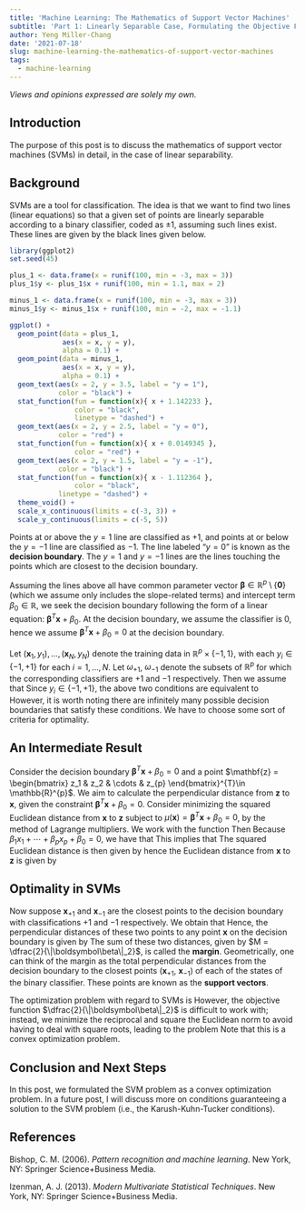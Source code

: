 ```yaml
---
title: 'Machine Learning: The Mathematics of Support Vector Machines'
subtitle: 'Part 1: Linearly Separable Case, Formulating the Objective Function'
author: Yeng Miller-Chang
date: '2021-07-18'
slug: machine-learning-the-mathematics-of-support-vector-machines
tags:
  - machine-learning
---
```


*Views and opinions expressed are solely my own.*

## Introduction

The purpose of this post is to discuss the mathematics of support vector machines (SVMs) in detail, in the case of linear separability. 

## Background

SVMs are a tool for classification. The idea is that we want to find two lines (linear equations) so that a given set of points are linearly separable according to a binary classifier, coded as $\pm 1$, assuming such lines exist. These lines are given by the black lines given below. 

```r
library(ggplot2)
set.seed(45)

plus_1 <- data.frame(x = runif(100, min = -3, max = 3))
plus_1$y <- plus_1$x + runif(100, min = 1.1, max = 2)

minus_1 <- data.frame(x = runif(100, min = -3, max = 3))
minus_1$y <- minus_1$x + runif(100, min = -2, max = -1.1)

ggplot() +
  geom_point(data = plus_1,
             aes(x = x, y = y),
             alpha = 0.1) +
  geom_point(data = minus_1,
             aes(x = x, y = y),
             alpha = 0.1) +
  geom_text(aes(x = 2, y = 3.5, label = "y = 1"),
            color = "black") + 
  stat_function(fun = function(x){ x + 1.142233 }, 
                color = "black",
                linetype = "dashed") +
  geom_text(aes(x = 2, y = 2.5, label = "y = 0"),
            color = "red") + 
  stat_function(fun = function(x){ x + 0.0149345 }, 
                color = "red") +
  geom_text(aes(x = 2, y = 1.5, label = "y = -1"),
            color = "black") + 
  stat_function(fun = function(x){ x - 1.112364 }, 
                color = "black",
            linetype = "dashed") +
  theme_void() + 
  scale_x_continuous(limits = c(-3, 3)) +
  scale_y_continuous(limits = c(-5, 5)) 

```

Points at or above the $y = 1$ line are classified as $+1$, and points at or below the $y = -1$ line are classified as $-1$. The line labeled "$y = 0$" is known as the **decision boundary**. The $y = 1$ and $y = -1$ lines are the lines touching the points which are closest to the decision boundary.  

Assuming the lines above all have common parameter vector $\boldsymbol\beta \in \mathbb{R}^p \setminus \{\mathbf{0}\}$ (which we assume only includes the slope-related terms) and intercept term $\beta_0 \in \mathbb{R}$, we seek the decision boundary following the form of a linear equation: $\boldsymbol\beta^{T}\mathbf{x} + \beta_0$. At the decision boundary, we assume the classifier is $0$, hence we assume $\boldsymbol\beta^{T}\mathbf{x} + \beta_0 = 0$ at the decision boundary. 

Let $(\mathbf{x}_1, y_1), \dots, (\mathbf{x}_N, y_N)$ denote the training data in $\mathbb{R}^{p} \times \{-1, 1\}$, with each $y_i \in \{-1, +1\}$ for each $i = 1, \dots, N$. Let $\omega_{+1}$, $\omega_{-1}$ denote the subsets of $\mathbb{R}^p$ for which the corresponding classifiers are $+1$ and $-1$ respectively. Then we assume that
\begin{align*}
&\boldsymbol\beta^{T}\mathbf{x}_i + \beta_0 \geq 1\text{, }\quad \mathbf{x}_i \in \omega_{+1} \\
&\boldsymbol\beta^{T}\mathbf{x}_i + \beta_0 \leq -1\text{, }\quad \mathbf{x}_i \in \omega_{-1}
\end{align*}
Since $y_i \in \{-1, +1\}$, the above two conditions are equivalent to
\begin{equation*}
y_i(\boldsymbol\beta^{T}\mathbf{x}_i + \beta_0) \geq 1\text{, } \quad\mathbf{x}_i \in \mathbb{R}^{p}\text{.}
\end{equation*}
However, it is worth noting there are infinitely many possible decision boundaries that satisfy these conditions. We have to choose some sort of criteria for optimality.

## An Intermediate Result

Consider the decision boundary $\boldsymbol\beta^{T}\mathbf{x} + \beta_0 = 0$ and a point $\mathbf{z} = \begin{bmatrix}
z_1 & z_2 & \cdots & z_{p}
\end{bmatrix}^{T}\in \mathbb{R}^{p}$. We aim to calculate the perpendicular distance from $\mathbf{z}$ to $\mathbf{x}$, given the constraint $\boldsymbol\beta^{T}\mathbf{x} + \beta_0 = 0$. Consider minimizing the squared Euclidean distance from $\mathbf{x}$ to $\mathbf{z}$ subject to $\mu(\mathbf{x}) = \boldsymbol\beta^{T}\mathbf{x} + \beta_0 = 0$, by the method of Lagrange multipliers. We work with the function
\begin{align*}
L(\mathbf{x}, \lambda) = \sum_{i=1}^{p}(x_i - z_i)^2 + \lambda\left(\beta_1x_1 + \cdots + \beta_px_p + \beta_0\right)\text{.}
\end{align*}
Then
\begin{equation*}
\dfrac{\partial L}{\partial x_i} = 2(x_i - z_i) + \lambda\beta_i = 0 \implies (x_i -z_i)^2 =  \dfrac{\lambda^2\beta_i^2}{4}\text{.}
\end{equation*}
Because $\beta_1x_1 + \cdots + \beta_px_p + \beta_0 = 0$, we have that
\begin{equation*}
\sum_{i=1}^{p}\left(z_i\beta_i-\dfrac{\lambda\beta_i^2}{2}\right) + \beta_0 = \sum_{i=1}^{p}z_i\beta_i-\dfrac{\lambda}{2}\sum_{j=1}^{p}\beta_j^2 + \beta_0  = 0\text{.}
\end{equation*}
This implies that
\begin{equation*}
\lambda = \dfrac{2}{\sum_{j=1}^{p}\beta_j^2}\left(\beta_0 + \sum_{i=1}^{p}z_i\beta_i\right) = \dfrac{2}{\|\boldsymbol\beta\|^2_2}\mu(\mathbf{z}) \implies \dfrac{\lambda^2\beta_i^2}{4} = \dfrac{[\mu(\mathbf{z})]^2\beta_i^2}{\|\boldsymbol\beta\|_2^4}\text{.}
\end{equation*}
The squared Euclidean distance is then given by
\begin{equation*}
\sum_{i=1}^{p}(x_i - z_i)^2 = \dfrac{[\mu(\mathbf{z})]^2}{\|\boldsymbol\beta\|_2^4}\sum_{i=1}^{p}\beta_i^2 = \dfrac{[\mu(\mathbf{z})]^2\|\boldsymbol\beta\|_2^2}{\|\boldsymbol\beta\|_2^4} = \dfrac{[\mu(\mathbf{z})]^2}{\|\boldsymbol\beta\|_2^2}
\end{equation*}
hence the Euclidean distance from $\mathbf{x}$ to $\mathbf{z}$ is given by
\begin{equation*}
\sqrt{\sum_{i=1}^{p}(x_i - z_i)^2} = \dfrac{|\mu(\mathbf{z})|}{\|\boldsymbol\beta\|_2}\text{.}
\end{equation*}

## Optimality in SVMs

Now suppose $\mathbf{x}_{+1}$ and $\mathbf{x}_{-1}$ are the closest points to the decision boundary with classifications $+1$ and $-1$ respectively. We obtain that
\begin{align*}
&\boldsymbol\beta^{T}\mathbf{x}_{+1} + \beta_0 = 1 \\
&\boldsymbol\beta^{T}\mathbf{x}_{-1} + \beta_0 = -1\text{.}
\end{align*}
Hence, the perpendicular distances of these two points to any point $\mathbf{x}$ on the decision boundary is given by
\begin{align*}
&d(\mathbf{x}, \mathbf{x}_{+1}) = \dfrac{\mu(\mathbf{x}_{+1})}{\|\boldsymbol\beta\|_2} = \dfrac{|\boldsymbol\beta^{T}\mathbf{x}_{+1} + \beta_0|}{\|\boldsymbol\beta\|_2} = \dfrac{1}{\|\boldsymbol\beta\|_2} \\
&d(\mathbf{x}, \mathbf{x}_{-1}) = \dfrac{\mu(\mathbf{x}_{-1})}{\|\boldsymbol\beta\|_2} = \dfrac{|\boldsymbol\beta^{T}\mathbf{x}_{-1} + \beta_0|}{\|\boldsymbol\beta\|_2} = \dfrac{1}{\|\boldsymbol\beta\|_2} \text{.}
\end{align*}
The sum of these two distances, given by $M = \dfrac{2}{\|\boldsymbol\beta\|_2}$, is called the **margin**. Geometrically, one can think of the margin as the total perpendicular distances from the decision boundary to the closest points ($\mathbf{x}_{+1}$, $\mathbf{x}_{-1}$) of each of the states of the binary classifier. These points are known as the **support vectors**.

The optimization problem with regard to SVMs is 
\begin{align*}
&\max \dfrac{2}{\|\boldsymbol\beta\|_2}\\
&\text{subject to }y_i(\boldsymbol\beta^{T}\mathbf{x}_i + \beta_0) \geq 1\text{, } i = 1, \dots, n\text{.}
\end{align*}
However, the objective function $\dfrac{2}{\|\boldsymbol\beta\|_2}$ is difficult to work with; instead, we minimize the reciprocal and square the Euclidean norm to avoid having to deal with square roots, leading to the problem
\begin{align*}
&\min \dfrac{\|\boldsymbol\beta\|_2^2}{2}\\
&\text{subject to }y_i(\boldsymbol\beta^{T}\mathbf{x}_i + \beta_0) \geq 1\text{, } i = 1, \dots, n\text{.}
\end{align*}
Note that this is a convex optimization problem.

## Conclusion and Next Steps

In this post, we formulated the SVM problem as a convex optimization problem. In a future post, I will discuss more on conditions guaranteeing a solution to the SVM problem (i.e., the Karush-Kuhn-Tucker conditions).

## References

Bishop, C. M. (2006). *Pattern recognition and machine learning*. New York, NY: Springer Science+Business Media. 

Izenman, A. J. (2013). *Modern Multivariate Statistical Techniques*. New York, NY: Springer Science+Business Media. 